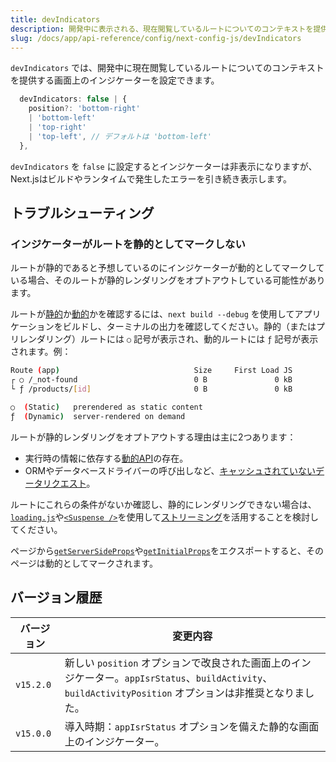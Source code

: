 ```yaml
---
title: devIndicators
description: 開発中に表示される、現在閲覧しているルートについてのコンテキストを提供する画面上のインジケーターの設定オプション。
slug: /docs/app/api-reference/config/next-config-js/devIndicators
---
```


`devIndicators` では、開発中に現在閲覧しているルートについてのコンテキストを提供する画面上のインジケーターを設定できます。

```ts filename="Types"
  devIndicators: false | {
    position?: 'bottom-right'
    | 'bottom-left'
    | 'top-right'
    | 'top-left', // デフォルトは 'bottom-left'
  },
```

`devIndicators` を `false` に設定するとインジケーターは非表示になりますが、Next.jsはビルドやランタイムで発生したエラーを引き続き表示します。

## トラブルシューティング

### インジケーターがルートを静的としてマークしない

ルートが静的であると予想しているのにインジケーターが動的としてマークしている場合、そのルートが静的レンダリングをオプトアウトしている可能性があります。

ルートが[静的](/docs/app/building-your-application/rendering/server-components#static-rendering-default)か[動的](/docs/app/building-your-application/rendering/server-components#dynamic-rendering)かを確認するには、`next build --debug` を使用してアプリケーションをビルドし、ターミナルの出力を確認してください。静的（またはプリレンダリング）ルートには `○` 記号が表示され、動的ルートには `ƒ` 記号が表示されます。例：

```bash filename="Build Output"
Route (app)                              Size     First Load JS
┌ ○ /_not-found                          0 B               0 kB
└ ƒ /products/[id]                       0 B               0 kB

○  (Static)   prerendered as static content
ƒ  (Dynamic)  server-rendered on demand
```

<AppOnly>

ルートが静的レンダリングをオプトアウトする理由は主に2つあります：

- 実行時の情報に依存する[動的API](/docs/app/building-your-application/rendering/server-components#dynamic-apis)の存在。
- ORMやデータベースドライバーの呼び出しなど、[キャッシュされていないデータリクエスト](/docs/app/building-your-application/data-fetching/fetching)。

ルートにこれらの条件がないか確認し、静的にレンダリングできない場合は、[`loading.js`](/docs/app/api-reference/file-conventions/loading)や[`<Suspense />`](https://react.dev/reference/react/Suspense)を使用して[ストリーミング](/docs/app/building-your-application/routing/loading-ui-and-streaming#what-is-streaming)を活用することを検討してください。

</AppOnly>

<PagesOnly>

ページから[`getServerSideProps`](/docs/pages/building-your-application/data-fetching/get-server-side-props)や[`getInitialProps`](/docs/pages/api-reference/functions/get-initial-props)をエクスポートすると、そのページは動的としてマークされます。

</PagesOnly>

## バージョン履歴

| バージョン | 変更内容                                                                                                                               |
| --------- | -------------------------------------------------------------------------------------------------------------------------------------- |
| `v15.2.0` | 新しい `position` オプションで改良された画面上のインジケーター。`appIsrStatus`、`buildActivity`、`buildActivityPosition` オプションは非推奨となりました。 |
| `v15.0.0` | 導入時期：`appIsrStatus` オプションを備えた静的な画面上のインジケーター。                                                                   |
